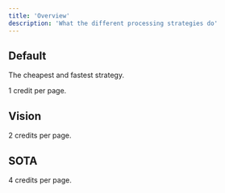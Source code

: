 ```yaml
---
title: 'Overview'
description: 'What the different processing strategies do'
---
```


## Default

The cheapest and fastest strategy.

1 credit per page.

## Vision
2 credits per page.

## SOTA
4 credits per page.

